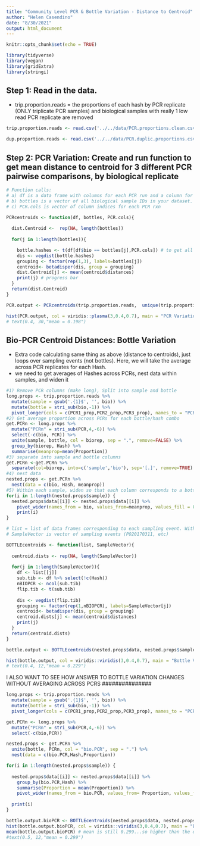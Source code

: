 ```yaml
---
title: "Community Level PCR & Bottle Variation - Distance to Centroid"
author: "Helen Casendino"
date: "8/30/2021"
output: html_document
---
```

  
```r
knitr::opts_chunk$set(echo = TRUE)
```
```r
library(tidyverse)
library(vegan)
library(gridExtra)
library(stringi)
```

## Step 1: Read in the data. 

 - trip.proportion.reads = the proportions of each hash by PCR replicate (ONLY triplicate PCR samples) and biological samples with really 1 low read PCR replicate are removed

```r
trip.proportion.reads <- read.csv('../../data/PCR.proportions.clean.csv')

dup.proportion.reads <- read.csv('../../data/PCR.duplic.proportions.csv')
```

## Step 2: PCR Variation: Create and run function to get mean distance to centroid for 3 different PCR pairwise comparisons, by biological replicate

```r
# Function calls: 
# a) df is a data frame with columns for each PCR run and a column for bottle ID
# b) bottles is a vector of all biological sample IDs in your dataset.
# c) PCR.cols is vector of column indices for each PCR rxn 

PCRcentroids <- function(df, bottles, PCR.cols){
  
  dist.Centroid <-  rep(NA, length(bottles))
  
  for(j in 1:length(bottles)){

    bottle.hashes <- t(df[df$bio == bottles[j],PCR.cols]) # to get all PCR props from that one sample
    dis <- vegdist(bottle.hashes)
    grouping <- factor(rep(1,3), labels=bottles[j])
    centroid<- betadisper(dis, group = grouping)
    dist.Centroid[j] <- mean(centroid$distances)
    print(j) # progress bar
  }
  return(dist.Centroid)
}

PCR.output <- PCRcentroids(trip.proportion.reads,  unique(trip.proportion.reads$bio), 3:5)

hist(PCR.output, col = viridis::plasma(3,0.4,0.7), main = "PCR Variation", xlab = "Distance to Centroid (BC Pairwise Distances)")
# text(0.4, 30,"mean = 0.198")
```

## Bio-PCR Centroid Distances: Bottle Variation

- Extra code calculating same thing as above (distance to centroids), just loops over sampling events (not bottles). Here, we will take the average across PCR replicates for each Hash. 
- we need to get averages of Hashes across PCRs, nest data within samples, and widen it

```r
#1) Remove PCR columns (make long), Split into sample and bottle
long.props <- trip.proportion.reads %>% 
  mutate(sample = gsub('.{1}$', '', bio)) %>% 
  mutate(bottle = stri_sub(bio,-1)) %>% 
  pivot_longer(cols = c(PCR1_prop,PCR2_prop,PCR3_prop), names_to = "PCR", values_to = "Proportion")
#2) Get average proportion across PCRs for each bottle/hash combo
get.PCRn <- long.props %>% 
  mutate("PCRn" = stri_sub(PCR,4,-6)) %>% 
  select(-c(bio, PCR)) %>%
  unite(sample, bottle, col = biorep, sep = ".", remove=FALSE) %>% 
  group_by(biorep, Hash) %>%
  summarise(meanprop=mean(Proportion))
#3) separate into sample and bottle columns
get.PCRn <-get.PCRn %>%
  separate(col=biorep, into=c('sample','bio'), sep='[.]', remove=TRUE)
#4) nest data
nested.props <- get.PCRn %>% 
  nest(data = c(bio, Hash, meanprop))
#5) Within each sample, widen so that each column corresponds to a bottle
for(i in 1:length(nested.props$sample)) {
  nested.props$data[[i]] <- nested.props$data[[i]] %>% 
    pivot_wider(names_from = bio, values_from=meanprop, values_fill = 0) 
    print(i)
}
```

```r
# list = list of data frames corresponding to each sampling event. Within each df, columns correspond to bioPCR combos (A1, B3, C2 etc) and rows correspond to each Hashes
# SampleVector is vector of sampling events (PO20170311, etc)

BOTTLEcentroids <- function(list, SampleVector){
  
  centroid.dists <- rep(NA, length(SampleVector))
  
  for(j in 1:length(SampleVector)){
    df <- list[[j]]
    sub.tib <- df %>% select(!c(Hash))
    nBIOPCR <- ncol(sub.tib)
    flip.tib <- t(sub.tib)
    
    dis <- vegdist(flip.tib)
    grouping <- factor(rep(1,nBIOPCR), labels=SampleVector[j])
    centroid<- betadisper(dis, group = grouping)
    centroid.dists[j] <- mean(centroid$distances)
    print(j)
  }
  return(centroid.dists)
}

bottle.output <- BOTTLEcentroids(nested.props$data, nested.props$sample)

hist(bottle.output, col = viridis::viridis(3,0.4,0.7), main = "Bottle Variation", xlab = "Distance to Centroid (BC Pairwise Distances)")
# text(0.4, 12,"mean = 0.229")
```

#########
I ALSO WANT TO SEE HOW ANSWER TO BOTTLE VARIATION CHANGES WITHOUT AVERAGING ACROSS PCRS
###############

```r
long.props <- trip.proportion.reads %>% 
  mutate(sample = gsub('.{1}$', '', bio)) %>% 
  mutate(bottle = stri_sub(bio,-1)) %>% 
  pivot_longer(cols = c(PCR1_prop,PCR2_prop,PCR3_prop), names_to = "PCR", values_to = "Proportion")

get.PCRn <- long.props %>% 
  mutate("PCRn" = stri_sub(PCR,4,-6)) %>% 
  select(-c(bio,PCR))

nested.props <- get.PCRn %>% 
  unite(bottle, PCRn, col = "bio.PCR", sep = ".") %>% 
  nest(data = c(bio.PCR,Hash,Proportion))

for(i in 1:length(nested.props$sample)) {
  
  nested.props$data[[i]] <- nested.props$data[[i]] %>% 
    group_by(bio.PCR,Hash) %>% 
    summarise(Proportion = mean(Proportion)) %>%  
    pivot_wider(names_from = bio.PCR, values_from= Proportion, values_fill = 0) 
  
  print(i)
}
```

```r
bottle.output.bioPCR <- BOTTLEcentroids(nested.props$data, nested.props$sample)
hist(bottle.output.bioPCR, col = viridis::viridis(3,0.4,0.7), main = "Bottle Variation (no PCR averaging)", xlab = "Distance to Centroid (BC Pairwise Distances)")
mean(bottle.output.bioPCR) # mean is still 0.299...so higher than the earlier bottle var estimate
#text(0.5, 12,"mean = 0.299")
```

